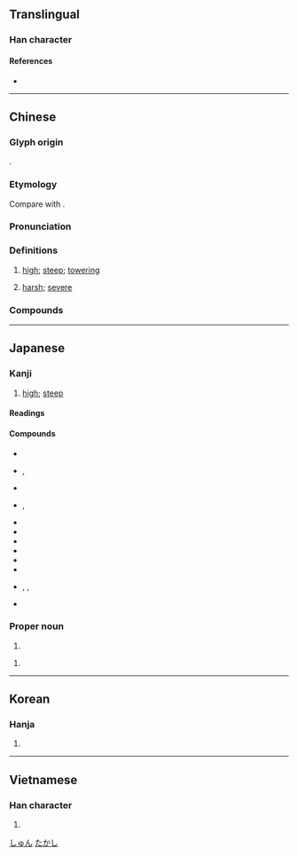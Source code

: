 {{character info}}
==Translingual==

===Han character===
{{Han char|rn=46|rad=山|as=07|sn=10|four=23747|canj=UICE|ids=⿰山夋}}

====References====
* {{Han ref|kx=0312.120|dkj=08116|dj=0612.170|hdz=10776.160|uh=5CFB|ud=23803|bh=AE6D|bd=44653}}

----

==Chinese==
{{zh-forms}}

===Glyph origin===
{{Han etym}}
{{Han compound|山|夋|ls=psc|c1=s|c2=p|t1=mountain}}.

===Etymology===
Compare with {{cog|my||သွန်းသွန်း| toweringly, exaltingly}}.

===Pronunciation===
{{zh-pron
|m=jùn
|m-s=
|c=zeon3
|c-t=
|g=
|h=pfs=
|j=
|mb=
|md=
|mn=chùn
|mn-t=
|w=
|x=
|mc=y
|oc=y
|ma=
|cat=a
}}

===Definitions===
{{zh-hanzi}}

# {{lb|zh|of [[mountain]]s}} [[high]]; [[steep]]; [[towering]]
# [[harsh]]; [[severe]]

===Compounds===
{{zh-der|峻阪|峻酷|冷峻|峻法|崇山峻嶺|嚴刑峻法|峻刻|峻峭|峭峻|峻德|峻宇|峻阪鹽車|峻嶺|峻爵|巉峻|峻直|嚴峻|峻急|巔崖峻谷|峻論|峻節|峻秩|峻滑|峻挺|峻嶺崇山|峻崖|峻密|峻厲|峻原|峻筆|嶮峻|嵩峻|峻極|峻切|峻拒|切峻|清曹峻府|清風峻節|高峻|隆刑峻法|風骨峭峻|險峻|高山峻嶺|陡峻|高風峻節|哈拉峻|嶒峻|峻命}}

----

==Japanese==

===Kanji===
{{ja-kanji|grade=|rs=山07}}

# {{lb|ja|of a mountain}} [[high]]; [[steep]]

====Readings====
{{ja-readings
|on=しゅん
|kun=たかい, けわしい
|nanori=
}}

====Compounds====
{{der-top3|Compounds}}
* {{ja-r|峻拒|しゅんきょ}}
* {{ja-r|峻険|しゅんけん|rom=-}}, {{ja-r|峻嶮|しゅんけん}}
* {{ja-r|峻厳|しゅんげん}}
* {{ja-r|峻酷|しゅんこく|rom=-}}, {{ja-r|峻刻|しゅんこく}}
* {{ja-r|峻峭|しゅんしょう}}
* {{ja-r|峻別|しゅんべつ}}
* {{ja-r|峻峰|しゅんぽう}}
* {{ja-r|峻嶺|しゅんれい}}
* {{ja-r|峻烈|しゅんれつ}}
* {{ja-r|急峻|きゅうしゅん}}
* {{ja-r|険峻|けんしゅん|rom=-}}, {{ja-r|嶮峻|けんしゅん|rom=-}}, {{ja-r|剣峻|けんしゅん}}
* {{ja-r|峻下剤|しゅんげざい}}
{{der-bottom}}

===Proper noun===
{{ja-pos|proper|しゅん}}

# {{given name|ja|male}}

{{ja-pos|proper|たかし}}

# {{given name|ja|male}}

[[Category:Japanese male given names|しゅん]]
[[Category:Japanese male given names|たかし]]

----

==Korean==

===Hanja===
{{ko-hanja|hangeul=준|rv=jun|mr=chun}}

# {{rfdef|ko|sort=山07}}

----

==Vietnamese==

===Han character===
{{vi-readings|reading=tuấn|rs=山07}}

# {{given name|vi|male}}